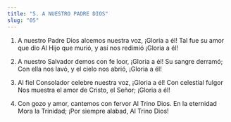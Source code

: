 ```yaml
---
title: "5. A NUESTRO PADRE DIOS"
slug: "05"
---
```


1. A nuestro Padre Dios alcemos nuestra voz,
¡Gloria a él! Tal fue su amor que dio Al Hijo que murió, y así nos redimió
¡Gloria a él!

2.	A nuestro Salvador demos con fe loor,
¡Gloria a él! Su sangre derramó;
Con ella nos lavó, y el cielo nos abrió,
¡Gloria a él!

3.	Al fiel Consolador celebre nuestra voz,
¡Gloria a él! Con celestial fulgor
Nos muestra el amor de Cristo, el Señor;
¡Gloria a él!

4.	Con gozo y amor, cantemos con fervor Al Trino Dios. En la eternidad
Mora la Trinidad; ¡Por siempre alabad, Al Trino Dios!
